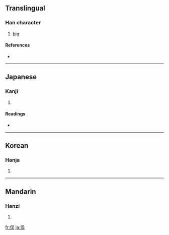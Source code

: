 {{also|俁}}
==Translingual==

===Han character===
{{Han char|rn=9|rad=人|as=07|sn=9|four=|canj=人口一大 (ORMK)}}

# [[big]]

====References====
* {{Han ref|kx=0106.041|dkj=00718|hdz=10160.030|uh=4FE3|ud=20451}}

----

==Japanese==

===Kanji===
{{ja-kanji|grade=|rs=人07}}

# {{defn|Japanese}}

====Readings====
* {{ja-readings|on=|kun=[[また]] (mata)}}

----

==Korean==

===Hanja===
{{ko-hanja|hangeul=[[오]]|rv=o|mr=o}}

# {{defn|Korean}}

----

==Mandarin==

===Hanzi===
{{cmn-hanzi|tra=俁|pin=[[yǔ]] ([[yu3]])|wg=yü<sup>3</sup>}}

# {{defn|Mandarin}}

[[fr:俣]]
[[ja:俣]]